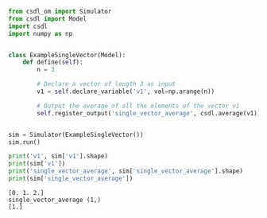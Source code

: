 ```py
from csdl_om import Simulator
from csdl import Model
import csdl
import numpy as np


class ExampleSingleVector(Model):
    def define(self):
        n = 3

        # Declare a vector of length 3 as input
        v1 = self.declare_variable('v1', val=np.arange(n))

        # Output the average of all the elements of the vector v1
        self.register_output('single_vector_average', csdl.average(v1))


sim = Simulator(ExampleSingleVector())
sim.run()

print('v1', sim['v1'].shape)
print(sim['v1'])
print('single_vector_average', sim['single_vector_average'].shape)
print(sim['single_vector_average'])
```


```v1 (3,)
[0. 1. 2.]
single_vector_average (1,)
[1.]
```
